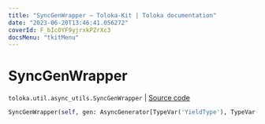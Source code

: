 ```yaml
---
title: "SyncGenWrapper — Toloka-Kit | Toloka documentation"
date: "2023-06-20T13:46:41.056272"
coverId: F_bIcOYF9yjrxkPZrXc3
docsMenu: "tkitMenu"
---
```


# SyncGenWrapper

`toloka.util.async_utils.SyncGenWrapper` | [Source code](https://github.com/Toloka/toloka-kit/blob/v1.2.0/src/util/async_utils.py#L337)

```python
SyncGenWrapper(self, gen: AsyncGenerator[TypeVar('YieldType'), TypeVar('SendType')])
```